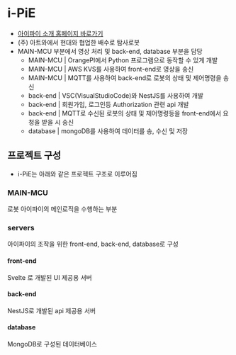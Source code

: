 
# i-PiE

- [아이파이 소개 홈페이지 바로가기](https://www.therobotics.kr/bbs/content.php?co_id=ipie)
- (주) 아트와에서 현대와 협업한 배수로 탐사로봇
- MAIN-MCU 부분에서 영상 처리 및 back-end, database 부분을 담당
  - MAIN-MCU | OrangePI에서 Python 프로그램으로 동작할 수 있게 개발
  - MAIN-MCU | AWS KVS를 사용하여 front-end로 영상을 송신
  - MAIN-MCU | MQTT를 사용하여 back-end로 로봇의 상태 및 제어명령을 송신
  - back-end | VSC(VisualStudioCode)와 NestJS를 사용하여 개발
  - back-end | 회원가입, 로그인등 Authorization 관련 api 개발
  - back-end | MQTT로 수신된 로봇의 상태 및 제어명령등을 front-end에서 요청을 받을 시 송신
  - database | mongoDB를 사용하여 데이터를 송, 수신 및 저장

## 프로젝트 구성

- i-PiE는 아래와 같은 프로젝트 구조로 이루어짐

<FileTree>
  <FileTree.Folder name="i-PiE" defaultOpen>
    <FileTree.File name="MAIN-MCU" />
    <FileTree.Folder name="servers" defaultOpen>
      <FileTree.File name="front-end" />
      <FileTree.File name="back-end" />
      <FileTree.File name="database" />
    </FileTree.Folder>
  </FileTree.Folder>
</FileTree>

### MAIN-MCU

로봇 아이파이의 메인로직을 수행하는 부분

### servers

아이파이의 조작을 위한 front-end, back-end, database로 구성

#### front-end

Svelte 로 개발된 UI 제공용 서버

#### back-end

NestJS로 개발된 api 제공용 서버

#### database

MongoDB로 구성된 데이터베이스
